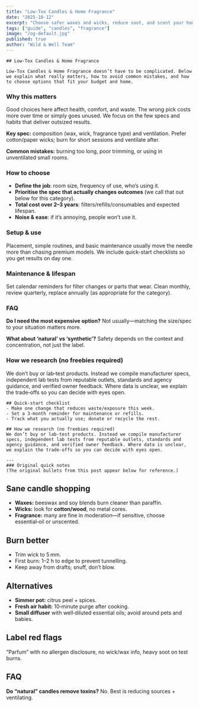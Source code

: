 ```yaml
---
title: "Low‑Tox Candles & Home Fragrance"
date: "2025-10-12"
excerpt: "Choose safer waxes and wicks, reduce soot, and scent your home without a headache."
tags: ["guide", "candles", "fragrance"]
image: "/og-default.jpg"
published: true
author: "Wild & Well Team"
---
```





<AffiliateNotice />

    ## Low‑Tox Candles & Home Fragrance

    Low‑Tox Candles & Home Fragrance doesn’t have to be complicated. Below we explain what really matters, how to avoid common mistakes, and how to choose options that fit your budget and home.

### Why this matters
Good choices here affect health, comfort, and waste. The wrong pick costs more over time or simply goes unused. We focus on the few specs and habits that deliver outsized results.

**Key spec:** composition (wax, wick, fragrance type) and ventilation. Prefer cotton/paper wicks; burn for short sessions and ventilate after.

**Common mistakes:** burning too long, poor trimming, or using in unventilated small rooms.

### How to choose
- **Define the job**: room size, frequency of use, who’s using it.
- **Prioritise the spec that actually changes outcomes** (we call that out below for this category).
- **Total cost over 2–3 years**: filters/refills/consumables and expected lifespan.
- **Noise & ease**: if it’s annoying, people won’t use it.

### Setup & use
Placement, simple routines, and basic maintenance usually move the needle more than chasing premium models. We include quick-start checklists so you get results on day one.

### Maintenance & lifespan
Set calendar reminders for filter changes or parts that wear. Clean monthly, review quarterly, replace annually (as appropriate for the category).

### FAQ
**Do I need the most expensive option?** Not usually—matching the size/spec to your situation matters more.

**What about ‘natural’ vs ‘synthetic’?** Safety depends on the context and concentration, not just the label.

### How we research (no freebies required)
We don’t buy or lab‑test products. Instead we compile manufacturer specs, independent lab tests from reputable outlets, standards and agency guidance, and verified owner feedback. Where data is unclear, we explain the trade‑offs so you can decide with eyes open.

    ## Quick-start checklist
    - Make one change that reduces waste/exposure this week.
    - Set a 3‑month reminder for maintenance or refills.
    - Track what you actually use; donate or recycle the rest.

    ## How we research (no freebies required)
    We don’t buy or lab‑test products. Instead we compile manufacturer specs, independent lab tests from reputable outlets, standards and agency guidance, and verified owner feedback. Where data is unclear, we explain the trade‑offs so you can decide with eyes open.

    ---
    ### Original quick notes
    (The original bullets from this post appear below for reference.)

## Sane candle shopping
- **Waxes:** beeswax and soy blends burn cleaner than paraffin.  
- **Wicks:** look for **cotton/wood**, no metal cores.  
- **Fragrance:** many are fine in moderation—if sensitive, choose essential‑oil or unscented.

## Burn better
- Trim wick to 5 mm.  
- First burn: 1–2 h to edge to prevent tunnelling.  
- Keep away from drafts; snuff, don’t blow.

## Alternatives
- **Simmer pot:** citrus peel + spices.  
- **Fresh air habit:** 10‑minute purge after cooking.  
- **Small diffuser** with well‑diluted essential oils; avoid around pets and babies.

## Label red flags
“Parfum” with no allergen disclosure, no wick/wax info, heavy soot on test burns.

## FAQ
**Do “natural” candles remove toxins?** No. Best is reducing sources + ventilating.
